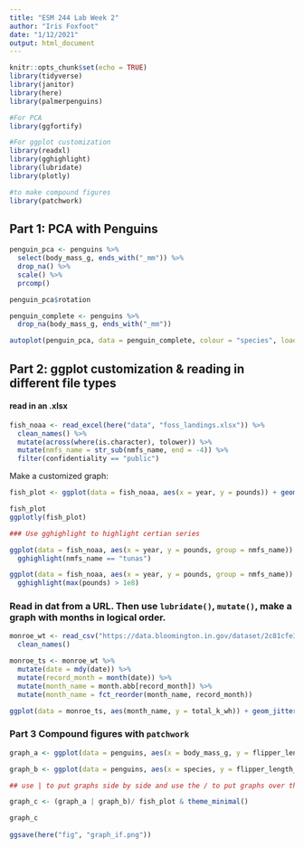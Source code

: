 ```yaml
---
title: "ESM 244 Lab Week 2"
author: "Iris Foxfoot"
date: "1/12/2021"
output: html_document
---
```


```r
knitr::opts_chunk$set(echo = TRUE)
library(tidyverse)
library(janitor)
library(here)
library(palmerpenguins)

#For PCA
library(ggfortify)

#For ggplot customization
library(readxl)
library(gghighlight)
library(lubridate)
library(plotly)

#to make compound figures
library(patchwork)
```

## Part 1: PCA with Penguins

```r
penguin_pca <- penguins %>% 
  select(body_mass_g, ends_with("_mm")) %>% 
  drop_na() %>% 
  scale() %>%
  prcomp()

penguin_pca$rotation

penguin_complete <- penguins %>% 
  drop_na(body_mass_g, ends_with("_mm"))

autoplot(penguin_pca, data = penguin_complete, colour = "species", loadings = TRUE, loadings.label = TRUE) + theme_minimal()

```

## Part 2: ggplot customization & reading in different file types

#### read in an .xlsx

```r
fish_noaa <- read_excel(here("data", "foss_landings.xlsx")) %>%
  clean_names() %>%
  mutate(across(where(is.character), tolower)) %>% 
  mutate(nmfs_name = str_sub(nmfs_name, end = -4)) %>% 
  filter(confidentiality == "public")
```

Make a customized graph:

```r
fish_plot <- ggplot(data = fish_noaa, aes(x = year, y = pounds)) + geom_line(aes(color = nmfs_name), show.legend = FALSE) + theme_minimal()

fish_plot
ggplotly(fish_plot)

### Use gghighlight to highlight certian series

ggplot(data = fish_noaa, aes(x = year, y = pounds, group = nmfs_name)) + geom_line() + theme_minimal() + 
  gghighlight(nmfs_name == "tunas")

ggplot(data = fish_noaa, aes(x = year, y = pounds, group = nmfs_name)) + geom_line(aes(color = nmfs_name)) + theme_minimal() + 
  gghighlight(max(pounds) > 1e8)

```

### Read in dat from a URL. Then use `lubridate()`, `mutate()`, make a graph with months in logical order.

```r
monroe_wt <- read_csv("https://data.bloomington.in.gov/dataset/2c81cfe3-62c2-46ed-8fcf-83c1880301d1/resource/13c8f7aa-af51-4008-80a9-56415c7c931e/download/mwtpdailyelectricitybclear.csv") %>% 
  clean_names()
```

```r
monroe_ts <- monroe_wt %>% 
  mutate(date = mdy(date)) %>% 
  mutate(record_month = month(date)) %>% 
  mutate(month_name = month.abb[record_month]) %>% 
  mutate(month_name = fct_reorder(month_name, record_month))

ggplot(data = monroe_ts, aes(month_name, y = total_k_wh)) + geom_jitter()
```

### Part 3 Compound figures with `patchwork`

```r
graph_a <- ggplot(data = penguins, aes(x = body_mass_g, y = flipper_length_mm)) + geom_point()

graph_b <- ggplot(data = penguins, aes(x = species, y = flipper_length_mm)) + geom_jitter()

## use | to put graphs side by side and use the / to put graphs over the other.

graph_c <- (graph_a | graph_b)/ fish_plot & theme_minimal()

graph_c
  
ggsave(here("fig", "graph_if.png"))
```

